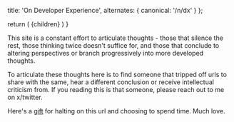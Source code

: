 
  title: 'On Developer Experience',
  alternates: {
    canonical: '/n/dx'
  }
};

  return (
    <span className="font-serif text-2xl">{children}</span>
  )
}

<Title>Why this?</Title>

<AnimatedName />

This site is a constant effort to articulate thoughts - those that silence the rest, those thinking twice doesn't suffice for, and those that conclude to altering perspectives or branch progressively into more developed thoughts.

To articulate these thoughts here is to find someone that tripped off urls to share with the same, hear a different conclusion or receive intellectual criticism from. If you reading this is that someone, please reach out to me on x/twitter.

Here's a [gift](https://open.spotify.com/playlist/7CKHKCVdfkkQbzUTFVLfoK?si=aHFK66diS9WzXg37dC36NQ) for halting on this url and choosing to spend time. Much love.